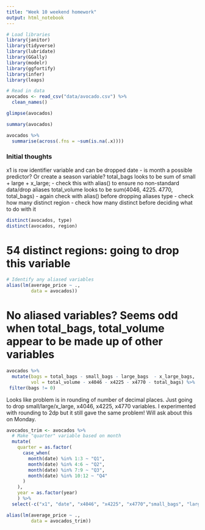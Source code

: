 ```yaml
---
title: "Week 10 weekend homework"
output: html_notebook
---
```



```r
# Load libraries
library(janitor)
library(tidyverse)
library(lubridate)
library(GGally)
library(modelr)
library(ggfortify)
library(infer)
library(leaps)
```

```r
# Read in data
avocados <- read_csv("data/avocado.csv") %>% 
  clean_names()
```

```r
glimpse(avocados)
```
```r
summary(avocados)
```

```r
avocados %>% 
  summarise(across(.fns = ~sum(is.na(.x))))
```


### Initial thoughts
x1 is row identifier variable and can be dropped
date - is month a possible predictor? Or create a season variable?
total_bags looks to be sum of small + large + x_large; 
- check this with alias() to ensure no non-standard data/drop aliases
total_volume looks to be sum(4046, 4225. 4770, total_bags) - again check with alias() before dropping aliases
type - check how many distinct
region - check how many distinct before deciding what to do with it

```r
distinct(avocados, type)
distinct(avocados, region)
```

# 54 distinct regions: going to drop this variable

```r
# Identify any aliased variables
alias(lm(average_price ~ ., 
         data = avocados))
```

# No aliased variables? Seems odd when total_bags, total_volume appear to be made up of other variables

```r
avocados %>% 
  mutate(bags = total_bags - small_bags - large_bags  - x_large_bags,
         vol = total_volume - x4046 - x4225 - x4770 - total_bags) %>% 
 filter(bags != 0)
```
Looks like problem is in rounding of number of decimal places. Just going to drop small/large/x_large, x4046, x4225, x4770 variables.
I experimented with rounding to 2dp but it still gave the same problem! Will ask about this on Monday.

```r
avocados_trim <- avocados %>% 
  # Make "quarter" variable based on month
  mutate(
    quarter = as.factor(
      case_when(
        month(date) %in% 1:3 ~ "Q1",
        month(date) %in% 4:6 ~ "Q2",
        month(date) %in% 7:9 ~ "Q3",
        month(date) %in% 10:12 ~ "Q4"
      )
    ),
    year = as.factor(year)
    ) %>% 
  select(-c("x1", "date", "x4046", "x4225", "x4770","small_bags", "large_bags", "x_large_bags", "region"))

alias(lm(average_price ~ .,
         data = avocados_trim))
```

